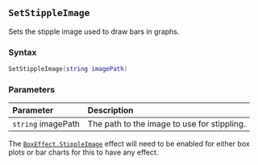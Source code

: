::: {.minipage data-latex="{\textwidth}"}
## `SetStippleImage`

Sets the stipple image\index{images!stippling} used to draw bars in graphs.

### Syntax {-}

``` .lua
SetStippleImage(string imagePath)
```

### Parameters {-}

**Parameter** | **Description**
| :-- | :-- |
| `string` imagePath | The path to the image to use for stippling. |

:::: {.notesection data-latex=""}
The [`BoxEffect.StippleImage`](#boxeffect) effect will need to be enabled for either box plots or bar charts for this to have any effect.
::::
:::
